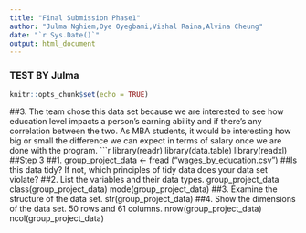 ```yaml
---
title: "Final Submission Phase1"
author: "Julma Nghiem,Oye Oyegbami,Vishal Raina,Alvina Cheung"
date: "`r Sys.Date()`"
output: html_document
---
```

### TEST BY Julma 

```r
knitr::opts_chunk$set(echo = TRUE)
```

##3. The team chose this data set because we are interested to see how education level impacts a person's earning ability and if there’s any correlation between the two. As MBA students, it would be interesting how big or small the difference we can expect in terms of salary once we are done with the program. 
```r
library(readr)
library(data.table)
library(readxl)
##Step 3
##1. 
group_project_data <- fread ("wages_by_education.csv") 
##Is this data tidy? If not, which principles of tidy data does your data set violate?
##2. List the variables and their data types.
group_project_data
class(group_project_data)
mode(group_project_data)
##3. Examine the structure of the data set.
str(group_project_data)
##4. Show the dimensions of the data set. 50 rows and 61 columns. 
nrow(group_project_data)
ncol(group_project_data)
